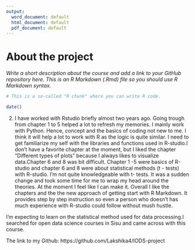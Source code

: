 ```yaml
---
output:
  word_document: default
  html_document: default
  pdf_document: default
---
```


# About the project

*Write a short description about the course and add a link to your GitHub repository here. This is an R Markdown (.Rmd) file so you should use R Markdown syntax.*


```r
# This is a so-called "R chunk" where you can write R code.

date()

```
2. I have worked with Rstudio briefly almost two years ago. Going trough from chapter 1 to 5 helped a lot to refresh my memories. I mainly work with Python. Hence, concept and the basics of coding not new to me. I think it will help a lot to work with R as the logic is quite similar. I need to get familiarize my self with the libraries and functions used in R-studio.I don't have a favorite chapter at the moment, but I liked the chapter "Different types of plots" because I always likes to visualize data.Chapter 6 and 8 was bit difficult. Chapter 1 -5 were basics of R-studio and chapter 6 and 8 were about statistical methods (t - tests) with R-studio. I'm not quite knowledgeable with t- tests. It was a sudden change and took some time for me to wrap my head around the theories. At the moment I feel like I can make it. Overall I like the chapters and the the new approach of getting start with R Markdown. It provides step by step instruction so even a person who doesn't has much experience with R-studio could follow without mush hustle. 

I'm expecting to learn on the statistical method used for data processing.I searched for open data science courses in Sisu and came across with this course.

The link to my Github: https://github.com/Lakshika4/IODS-project
